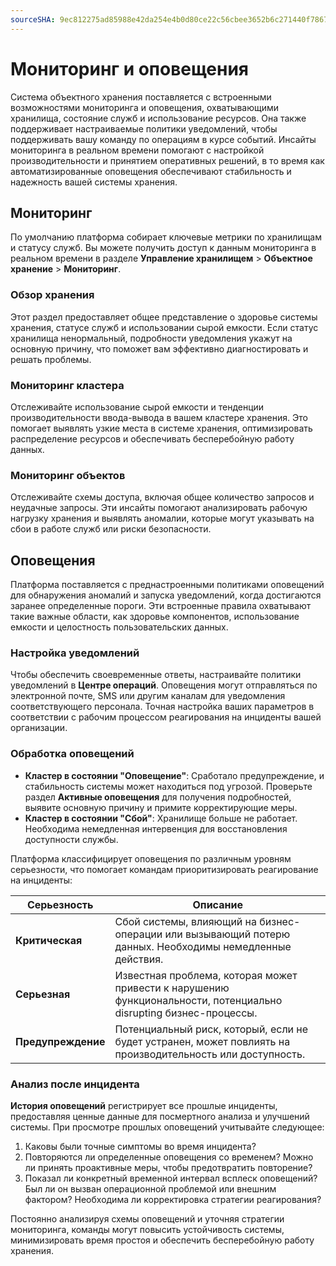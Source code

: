 ```yaml
---
sourceSHA: 9ec812275ad85988e42da254e4b0d80ce22c56cbee3652b6c271440f78671ad3
---
```


# Мониторинг и оповещения

Система объектного хранения поставляется с встроенными возможностями мониторинга и оповещения, охватывающими хранилища, состояние служб и использование ресурсов. Она также поддерживает настраиваемые политики уведомлений, чтобы поддерживать вашу команду по операциям в курсе событий. Инсайты мониторинга в реальном времени помогают с настройкой производительности и принятием оперативных решений, в то время как автоматизированные оповещения обеспечивают стабильность и надежность вашей системы хранения.

## **Мониторинг**

По умолчанию платформа собирает ключевые метрики по хранилищам и статусу служб. Вы можете получить доступ к данным мониторинга в реальном времени в разделе **Управление хранилищем** > **Объектное хранение** > **Мониторинг**.

### **Обзор хранения**

Этот раздел предоставляет общее представление о здоровье системы хранения, статусе служб и использовании сырой емкости. Если статус хранилища ненормальный, подробности уведомления укажут на основную причину, что поможет вам эффективно диагностировать и решать проблемы.

### **Мониторинг кластера**

Отслеживайте использование сырой емкости и тенденции производительности ввода-вывода в вашем кластере хранения. Это помогает выявлять узкие места в системе хранения, оптимизировать распределение ресурсов и обеспечивать бесперебойную работу данных.

### **Мониторинг объектов**

Отслеживайте схемы доступа, включая общее количество запросов и неудачные запросы. Эти инсайты помогают анализировать рабочую нагрузку хранения и выявлять аномалии, которые могут указывать на сбои в работе служб или риски безопасности.

## **Оповещения**

Платформа поставляется с преднастроенными политиками оповещений для обнаружения аномалий и запуска уведомлений, когда достигаются заранее определенные пороги. Эти встроенные правила охватывают такие важные области, как здоровье компонентов, использование емкости и целостность пользовательских данных.

### **Настройка уведомлений**

Чтобы обеспечить своевременные ответы, настраивайте политики уведомлений в **Центре операций**. Оповещения могут отправляться по электронной почте, SMS или другим каналам для уведомления соответствующего персонала. Точная настройка ваших параметров в соответствии с рабочим процессом реагирования на инциденты вашей организации.

### **Обработка оповещений**

- **Кластер в состоянии "Оповещение"**: Сработало предупреждение, и стабильность системы может находиться под угрозой. Проверьте раздел **Активные оповещения** для получения подробностей, выявите основную причину и примите корректирующие меры.
- **Кластер в состоянии "Сбой"**: Хранилище больше не работает. Необходима немедленная интервенция для восстановления доступности службы.

Платформа классифицирует оповещения по различным уровням серьезности, что помогает командам приоритизировать реагирование на инциденты:

| **Серьезность** | **Описание**                                                                                     |
| ---------------- | -------------------------------------------------------------------------------------------------- |
| **Критическая**  | Сбой системы, влияющий на бизнес-операции или вызывающий потерю данных. Необходимы немедленные действия.     |
| **Серьезная**    | Известная проблема, которая может привести к нарушению функциональности, потенциально disrupting бизнес-процессы. |
| **Предупреждение**| Потенциальный риск, который, если не будет устранен, может повлиять на производительность или доступность.                    |

### **Анализ после инцидента**

**История оповещений** регистрирует все прошлые инциденты, предоставляя ценные данные для посмертного анализа и улучшений системы. При просмотре прошлых оповещений учитывайте следующее:

1. Каковы были точные симптомы во время инцидента?
2. Повторяются ли определенные оповещения со временем? Можно ли принять проактивные меры, чтобы предотвратить повторение?
3. Показал ли конкретный временной интервал всплеск оповещений? Был ли он вызван операционной проблемой или внешним фактором? Необходима ли корректировка стратегии реагирования?

Постоянно анализируя схемы оповещений и уточняя стратегии мониторинга, команды могут повысить устойчивость системы, минимизировать время простоя и обеспечить бесперебойную работу хранения.
